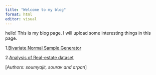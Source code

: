---
title: "Welcome to my blog"
format: html
editor: visual
---

hello! This is my blog page. I will upload some interesting things in this page.

1.[Bivariate Normal Sample Generator](BVN.qmd)

2.[Analysis of Real-estate dataset](real-estate%20data.qmd)

\[*Authors: soumyajit, sourav and arpan*\]

